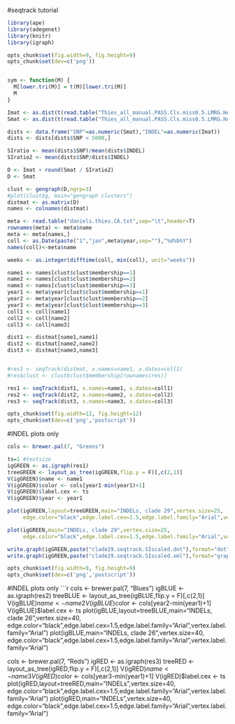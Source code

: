 #seqtrack tutorial  
```r


library(ape)
library(adegenet)
library(knitr)
library(igraph)

opts_chunk$set(fig.width=9, fig.height=9)
opts_chunk$set(dev=c('png'))


sym <- function(M) {
  M[lower.tri(M)] = t(M)[lower.tri(M)]
  M
}

```

```r
Imat <- as.dist(t(read.table("Thies_all_manual.PASS.Cls.miss0.5.LMRG.HAP.INDEL.recode.vcf.dist.tab.txt",sep="\t")))
Smat <- as.dist(t(read.table("Thies_all_manual.PASS.Cls.miss0.5.LMRG.HAP.SNP.recode.vcf.dist.tab.txt",sep="\t")))

dists <- data.frame("SNP"=as.numeric(Smat),"INDEL"=as.numeric(Imat))
dists <- dists[dists$SNP < 5000,]

SIratio <- mean(dists$SNP)/mean(dists$INDEL)
SIratio2 <- mean(dists$SNP/dists$INDEL)

D <- Imat + round(Smat / SIratio2)
D <- Smat

```


```r
clust <- gengraph(D,ngrp=3)
#plot(clust$g, main="gengraph clusters")
distmat <- as.matrix(D)
names <- colnames(distmat)
```

```r
meta <- read.table("daniels.thies.CA.txt",sep="\t",header=T)
rownames(meta) <- meta$name
meta <- meta[names,]
coll <- as.Date(paste("1","jan",meta$year,sep=""),"%d%b%Y")
names(coll)<-meta$name

weeks <- as.integer(difftime(coll, min(coll), unit="weeks"))

name1 <- names[clust$clust$membership==1]
name2 <- names[clust$clust$membership==2]
name3 <- names[clust$clust$membership==3]
year1 <- meta$year[clust$clust$membership==1]
year2 <- meta$year[clust$clust$membership==2]
year3 <- meta$year[clust$clust$membership==3]
coll1 <- coll[name1]
coll2 <- coll[name2]
coll3 <- coll[name3]

```

```r
dist1 <- distmat[name1,name1]
dist2 <- distmat[name2,name2]
dist3 <- distmat[name3,name3]


#res1 <- seqTrack(distmat, x.names=name1, x.dates=coll1)
#res$clust <- clust$clust$membership[rownames(res)]

res1 <- seqTrack(dist1, x.names=name1, x.dates=coll1)
res2 <- seqTrack(dist2, x.names=name2, x.dates=coll2)
res3 <- seqTrack(dist3, x.names=name3, x.dates=coll3)
```

```r
opts_chunk$set(fig.width=12, fig.height=12)
opts_chunk$set(dev=c('png','postscript'))
```

#INDEL plots only
```r

cols <- brewer.pal(7, "Greens")

ts=1 #textsize
igGREEN <- as.igraph(res1)
treeGREEN <- layout_as_tree(igGREEN,flip.y = F)[,c(2,1)]
V(igGREEN)$name <- name1
V(igGREEN)$color <- cols[year1-min(year1)+1]
V(igGREEN)$label.cex <- ts
V(igGREEN)$year <- year1

plot(igGREEN,layout=treeGREEN,main="INDELs, clade 29",vertex.size=25,
     edge.color="black",edge.label.cex=1.5,edge.label.family="Arial",vertex.label.family="Arial")

plot(igGREEN,main="INDELs, clade 29",vertex.size=25,
     edge.color="black",edge.label.cex=1.5,edge.label.family="Arial",vertex.label.family="Arial")

```

```r
write.graph(igGREEN,paste("clade29.seqtrack.SIscaled.dot"),format="dot")
write.graph(igGREEN,paste("clade29.seqtrack.SIscaled.xml"),format="graphml")

```

```r
opts_chunk$set(fig.width=9, fig.height=9)
opts_chunk$set(dev=c('png','postscript'))
```

#INDEL plots only
```r

cols <- brewer.pal(7, "Blues")
igBLUE <- as.igraph(res2)
treeBLUE <- layout_as_tree(igBLUE,flip.y = F)[,c(2,1)]
V(igBLUE)$name <- name2
V(igBLUE)$color <- cols[year2-min(year1)+1]
V(igBLUE)$label.cex <- ts
plot(igBLUE,layout=treeBLUE,main="INDELs, clade 26",vertex.size=40,
     edge.color="black",edge.label.cex=1.5,edge.label.family="Arial",vertex.label.family="Arial")
plot(igBLUE,main="INDELs, clade 26",vertex.size=40,
     edge.color="black",edge.label.cex=1.5,edge.label.family="Arial",vertex.label.family="Arial")

cols <- brewer.pal(7, "Reds")
igRED <- as.igraph(res3)
treeRED <- layout_as_tree(igRED,flip.y = F)[,c(2,1)]
V(igRED)$name <- name3
V(igRED)$color <- cols[year3-min(year1)+1]
V(igRED)$label.cex <- ts
plot(igRED,layout=treeRED,main="INDELs",vertex.size=40,
     edge.color="black",edge.label.cex=1.5,edge.label.family="Arial",vertex.label.family="Arial")
plot(igRED,main="INDELs",vertex.size=40,
     edge.color="black",edge.label.cex=1.5,edge.label.family="Arial",vertex.label.family="Arial")

